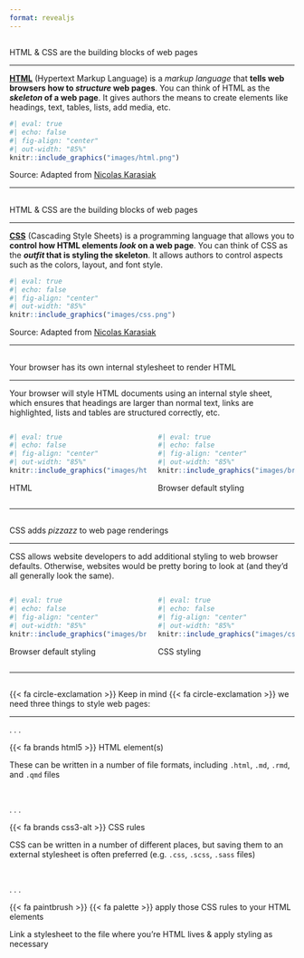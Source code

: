 ```yaml
---
format: revealjs
---
```


##  {#building-blocks-html data-menu-title="HTML & CSS = building blocks (1/2)"}

[HTML & CSS are the building blocks of web pages]{.slide-title}

<hr>

::: {.body-text}
[**HTML**](https://html.spec.whatwg.org/) (Hypertext Markup Language) is a *markup language* that **tells web browsers how to *structure* web pages**. You can think of HTML as the ***skeleton* of a web page**. It gives authors the means to create elements like headings, text, tables, lists, add media, etc.
:::

```r
#| eval: true 
#| echo: false
#| fig-align: "center"
#| out-width: "85%" 
knitr::include_graphics("images/html.png")
```

::: {.caption-text .center-text}
Source: Adapted from [Nicolas Karasiak](https://github.com/nkarasiak/Illustration)
:::

---

##  {#building-blocks-CSS data-menu-title="HTML & CSS = building blocks (2/2)"}

[HTML & CSS are the building blocks of web pages]{.slide-title}

<hr>

::: {.body-text}
[**CSS**](https://www.w3.org/Style/CSS/Overview.en.html) (Cascading Style Sheets) is a programming language that allows you to **control how HTML elements *look* on a web page**. You can think of CSS as the ***outfit* that is styling the skeleton**. It allows authors to control aspects such as the colors, layout, and font style.
:::

```r
#| eval: true 
#| echo: false
#| fig-align: "center"
#| out-width: "85%" 
knitr::include_graphics("images/css.png")
```

::: {.caption-text .center-text}
Source: Adapted from [Nicolas Karasiak](https://github.com/nkarasiak/Illustration)
:::

---

##  {#browser-styling data-menu-title="Browser styling"}

[Your browser has its own internal stylesheet to render HTML]{.slide-title}

<hr>

::: {.body-text}
Your browser will style HTML documents using an internal style sheet, which ensures that headings are larger than normal text, links are highlighted, lists and tables are structured correctly, etc.
:::

:::: {.columns}

::: {.column width="50%"}
```r
#| eval: true 
#| echo: false
#| fig-align: "center"
#| out-width: "85%" 
knitr::include_graphics("images/html-github.png")
```

::: {.caption-text .center-text}
HTML
:::

:::

::: {.column width="50%"}
```r
#| eval: true 
#| echo: false
#| fig-align: "center"
#| out-width: "85%" 
knitr::include_graphics("images/browser-styling-github.png")
```

::: {.caption-text .center-text}
Browser default styling
:::

:::

::::

---

##  {#css-styling data-menu-title="CSS styling"}

[CSS adds *pizzazz* to web page renderings]{.slide-title}

<hr>

::: {.body-text}
CSS allows website developers to add additional styling to web browser defaults. Otherwise, websites would be pretty boring to look at (and they'd all generally look the same).
:::

:::: {.columns}

::: {.column width="50%"}
```r
#| eval: true 
#| echo: false
#| fig-align: "center"
#| out-width: "85%" 
knitr::include_graphics("images/browser-styling-github.png")
```

::: {.caption-text .center-text}
Browser default styling
:::

:::

::: {.column width="50%"}
```r
#| eval: true 
#| echo: false
#| fig-align: "center"
#| out-width: "85%" 
knitr::include_graphics("images/css-styling-github.png")
```

::: {.caption-text .center-text}
CSS styling
:::

:::

::::

---

## {#3-things data-menu-title="3 things"}

[{{< fa circle-exclamation >}} Keep in mind {{< fa circle-exclamation >}} we need three things to style web pages: ]{.slide-title}

<hr>

. . . 

{{< fa brands html5 >}} HTML element(s)

::: {.body-text}
These can be written in a number of file formats, including `.html`, `.md`, `.rmd`, and `.qmd` files
:::

<br>

. . . 

{{< fa brands css3-alt >}} CSS rules

::: {.body-text}
CSS can be written in a number of different places, but saving them to an external stylesheet is often preferred (e.g. `.css`, `.scss`, `.sass` files)
:::

<br>

. . .

{{< fa paintbrush >}} {{< fa palette >}} apply those CSS rules to your HTML elements

::: {.body-text}
Link a stylesheet to the file where you're HTML lives & apply styling as necessary
:::

